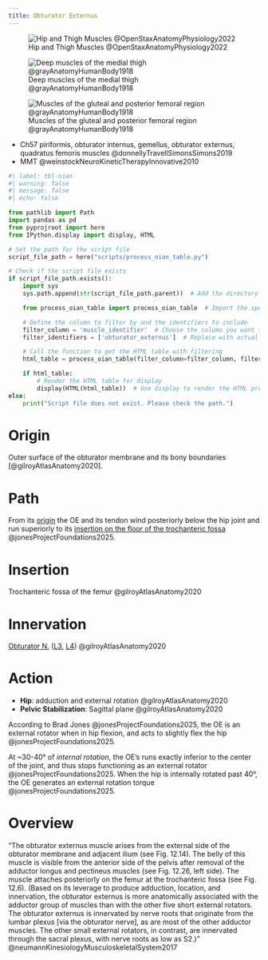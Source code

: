 ```yaml
---
title: Obturator Externus
---
```


![Hip and Thigh Muscles @OpenStaxAnatomyPhysiology2022](/The Archive/Images/OpenStax Anatomy and Physiology 2e/fig11.29 Hip and Thigh Muscles.jpeg){#fig-openstax-fig11.29}

![Deep muscles of the medial thigh @grayAnatomyHumanBody1918](/The Archive/Images/Gray anatomy 1918 images/Myology/image433 Deep muscles of the medial femoral region.gif)

![Muscles of the gluteal and posterior femoral region @grayAnatomyHumanBody1918](/The Archive/Images/Gray anatomy 1918 images/Myology/image434 Muscles of the gluteal and posterior femoral regions.gif){#fig-gray1918-image434}

::: {.callout title="Reading list"}

- Ch57 piriformis, obturator internus, gemellus, obturator externus, quadratus femoris muscles @donnellyTravellSimonsSimons2019
- MMT @weinstockNeuroKineticTherapyInnovative2010


:::

```python
#| label: tbl-oian
#| warning: false
#| message: false
#| echo: false

from pathlib import Path
import pandas as pd
from pyprojroot import here
from IPython.display import display, HTML

# Set the path for the script file
script_file_path = here("scripts/process_oian_table.py")

# Check if the script file exists
if script_file_path.exists():
    import sys
    sys.path.append(str(script_file_path.parent))  # Add the directory of the script to the system path

    from process_oian_table import process_oian_table  # Import the specific function

    # Define the column to filter by and the identifiers to include
    filter_column = 'muscle_identifier'  # Choose the column you want to filter by
    filter_identifiers = ['obturator_externus']  # Replace with actual identifiers you want to include

    # Call the function to get the HTML table with filtering
    html_table = process_oian_table(filter_column=filter_column, filter_identifiers=filter_identifiers)

    if html_table:
        # Render the HTML table for display
        display(HTML(html_table))  # Use display to render the HTML properly
else:
    print("Script file does not exist. Please check the path.")

```


# Origin {#origin}
Outer surface of the obturator membrane and its bony boundaries [@gilroyAtlasAnatomy2020].

# Path {#path}

From its [origin](#origin) the OE and its tendon wind posteriorly below the hip joint and run superiorly to its [insertion on the floor of the trochanteric fossa](#insertion) @jonesProjectFoundations2025.


# Insertion {#insertion}

Trochanteric fossa of the femur @gilroyAtlasAnatomy2020


# Innervation {#innervation}

[Obturator N.]({{< var ref-obturator-nerve.path >}}) ([L3]({{< var ref-nerve-root.l3 >}}), [L4]({{< var ref-nerve-root.l4 >}})) @gilroyAtlasAnatomy2020


# Action {#action}

- **Hip**: adduction and external rotation @gilroyAtlasAnatomy2020
- **Pelvic Stabilization**: Sagittal plane @gilroyAtlasAnatomy2020

According to Brad Jones @jonesProjectFoundations2025, the OE is an external rotator when in hip flexion, and acts to slightly flex the hip @jonesProjectFoundations2025.

At ~30-40&deg; of *internal rotation*, the OE's runs exactly inferior to the center of the joint, and thus stops functioning as an external rotator @jonesProjectFoundations2025.
When the hip is internally rotated past 40&deg;, the OE generates an external rotation torque @jonesProjectFoundations2025.

# Overview

“The obturator	 externus muscle arises from the external side of the obturator membrane and adjacent ilium (see Fig. 12.14). The belly of this muscle is visible from the anterior side of the pelvis after removal of the adductor longus and pectineus muscles (see Fig. 12.26, left side). The muscle attaches posteriorly on the femur at the trochanteric fossa (see Fig. 12.6). (Based on its leverage to produce adduction, location, and innervation, the obturator externus is more anatomically associated with the adductor	group of muscles than with the other five short external rotators. The obturator externus is innervated by nerve roots that originate from the lumbar plexus [via the obturator nerve], as are most of the other adductor muscles. The other small external rotators, in contrast, are innervated through the sacral plexus, with nerve roots as low as S2.)” @neumannKinesiologyMusculoskeletalSystem2017 
